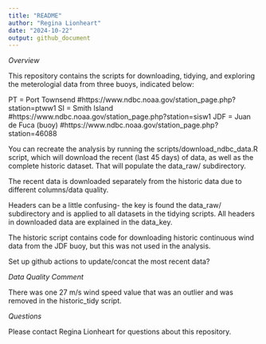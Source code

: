 ```yaml
---
title: "README"
author: "Regina Lionheart"
date: "2024-10-22"
output: github_document
---
```



*Overview*

This repository contains the scripts for downloading, tidying, and exploring
the meterologial data from three buoys, indicated below:

PT = Port Townsend #https://www.ndbc.noaa.gov/station_page.php?station=ptww1
SI = Smith Island #https://www.ndbc.noaa.gov/station_page.php?station=sisw1
JDF = Juan de Fuca (buoy) #https://www.ndbc.noaa.gov/station_page.php?station=46088

You can recreate the analysis by running the scripts/download_ndbc_data.R script,
which will download the recent (last 45 days) of data, as well as the complete
historic dataset. That will populate the data_raw/ subdirectory. 

The recent data is downloaded separately from the historic data due to different columns/data quality. 

Headers can be a little confusing- the key is found the data_raw/ subdirectory
and is applied to all datasets in the tidying scripts. All headers in downloaded data are explained in the data_key.

The historic script contains code for downloading historic continuous wind data
from the JDF buoy, but this was not used in the analysis. 

Set up github actions to update/concat the most recent data?

*Data Quality Comment*

There was one 27 m/s wind speed value that was an outlier and was removed in the 
historic_tidy script. 

*Questions*

Please contact Regina Lionheart for questions about this repository.